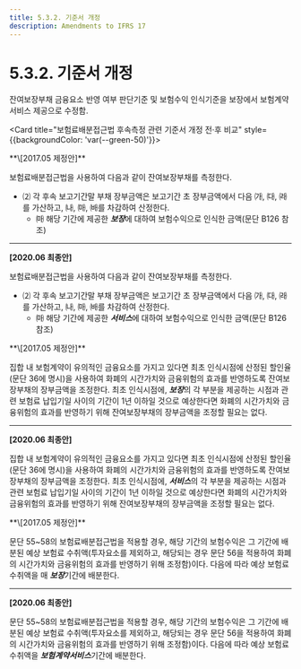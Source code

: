 ```yaml
---
title: 5.3.2. 기준서 개정
description: Amendments to IFRS 17
---
```


# 5.3.2. 기준서 개정

잔여보장부채 금융요소 반영 여부 판단기준 및 보험수익 인식기준을 보장에서 보험계약서비스 제공으로 수정함.

<Card title="보험료배분접근법 후속측정 관련 기준서 개정 전·후 비교" style={{backgroundColor: 'var(--green-50)'}}>

<Accordion activeIndex={[]}>
<AccordionTab header="55">
**\[2017.05 제정안]**

보험료배분접근법을 사용하여 다음과 같이 잔여보장부채를 측정한다.

* ⑵ 각 후속 보고기간말 부채 장부금액은 보고기간 초 장부금액에서 다음 ㈎, ㈐, ㈑를 가산하고, ㈏, ㈒, ㈓를 차감하여 산정한다.
  * ㈒ 해당 기간에 제공한 ***보장***에 대하여 보험수익으로 인식한 금액(문단 B126 참조)

---

**\[2020.06 최종안]**

보험료배분접근법을 사용하여 다음과 같이 잔여보장부채를 측정한다.

* ⑵ 각 후속 보고기간말 부채 장부금액은 보고기간 초 장부금액에서 다음 ㈎, ㈐, ㈑를 가산하고, ㈏, ㈒, ㈓를 차감하여 산정한다.
  * ㈒ 해당 기간에 제공한 ***서비스***에 대하여 보험수익으로 인식한 금액(문단 B126 참조)

</AccordionTab>

<AccordionTab header="56">
**\[2017.05 제정안]**

집합 내 보험계약이 유의적인 금융요소를 가지고 있다면 최초 인식시점에 산정된 할인율(문단 36에 명시)을 사용하여 화폐의 시간가치와 금융위험의 효과를 반영하도록 잔여보장부채의 장부금액을 조정한다. 최초 인식시점에, ***보장***의 각 부분을 제공하는 시점과 관련 보험료 납입기일 사이의 기간이 1년 이하일 것으로 예상한다면 화폐의 시간가치와 금융위험의 효과를 반영하기 위해 잔여보장부채의 장부금액을 조정할 필요는 없다.

---

**\[2020.06 최종안]**

집합 내 보험계약이 유의적인 금융요소를 가지고 있다면 최초 인식시점에 산정된 할인율(문단 36에 명시)을 사용하여 화폐의 시간가치와 금융위험의 효과를 반영하도록 잔여보장부채의 장부금액을 조정한다. 최초 인식시점에, ***서비스***의 각 부분을 제공하는 시점과 관련 보험료 납입기일 사이의 기간이 1년 이하일 것으로 예상한다면 화폐의 시간가치와 금융위험의 효과를 반영하기 위해 잔여보장부채의 장부금액을 조정할 필요는 없다.
</AccordionTab>

<AccordionTab header="B126">
**\[2017.05 제정안]**

문단 55\~58의 보험료배분접근법을 적용할 경우, 해당 기간의 보험수익은 그 기간에 배분된 예상 보험료 수취액(투자요소를 제외하고, 해당되는 경우 문단 56을 적용하여 화폐의 시간가치와 금융위험의 효과를 반영하기 위해 조정함)이다. 다음에 따라 예상 보험료 수취액을 매 ***보장***기간에 배분한다.

---

**\[2020.06 최종안]**

문단 55\~58의 보험료배분접근법을 적용할 경우, 해당 기간의 보험수익은 그 기간에 배분된 예상 보험료 수취액(투자요소를 제외하고, 해당되는 경우 문단 56을 적용하여 화폐의 시간가치와 금융위험의 효과를 반영하기 위해 조정함)이다. 다음에 따라 예상 보험료 수취액을 ***보험계약서비스***기간에 배분한다.
</AccordionTab>
</Accordion>
</Card>
